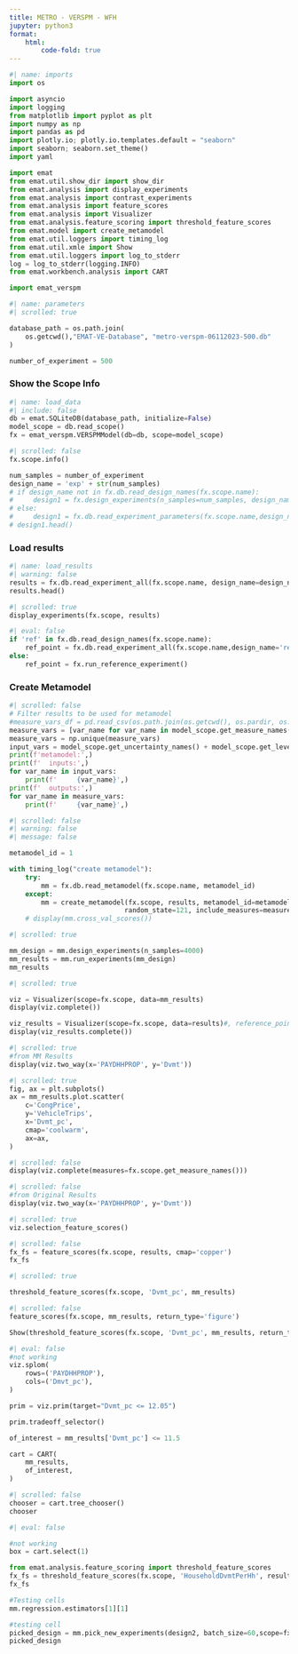 ```yaml
---
title: METRO - VERSPM - WFH
jupyter: python3
format:
    html:
        code-fold: true
---
```




```python
#| name: imports
import os

import asyncio
import logging
from matplotlib import pyplot as plt
import numpy as np
import pandas as pd
import plotly.io; plotly.io.templates.default = "seaborn"
import seaborn; seaborn.set_theme()
import yaml

import emat
from emat.util.show_dir import show_dir
from emat.analysis import display_experiments
from emat.analysis import contrast_experiments
from emat.analysis import feature_scores
from emat.analysis import Visualizer
from emat.analysis.feature_scoring import threshold_feature_scores
from emat.model import create_metamodel
from emat.util.loggers import timing_log
from emat.util.xmle import Show
from emat.util.loggers import log_to_stderr
log = log_to_stderr(logging.INFO)
from emat.workbench.analysis import CART

import emat_verspm

```

```python
#| name: parameters
#| scrolled: true

database_path = os.path.join(
    os.getcwd(),"EMAT-VE-Database", "metro-verspm-06112023-500.db"
)

number_of_experiment = 500

```

### Show the Scope Info

```python
#| name: load_data
#| include: false
db = emat.SQLiteDB(database_path, initialize=False)
model_scope = db.read_scope()
fx = emat_verspm.VERSPMModel(db=db, scope=model_scope)

```

```python
#| scrolled: false
fx.scope.info()
```

```python
num_samples = number_of_experiment
design_name = 'exp' + str(num_samples)
# if design_name not in fx.db.read_design_names(fx.scope.name):
#     design1 = fx.design_experiments(n_samples=num_samples, design_name=design_name, sampler='ulhs')
# else:
#     design1 = fx.db.read_experiment_parameters(fx.scope.name,design_name=design_name)
# design1.head()
```


### Load results

```python
#| name: load_results
#| warning: false
results = fx.db.read_experiment_all(fx.scope.name, design_name=design_name)
results.head()

```

```python
#| scrolled: true
display_experiments(fx.scope, results)
```


```python
#| eval: false
if 'ref' in fx.db.read_design_names(fx.scope.name):
    ref_point = fx.db.read_experiment_all(fx.scope.name,design_name='ref')
else:
    ref_point = fx.run_reference_experiment()
```

### Create Metamodel

```python
#| scrolled: false
# Filter results to be used for metamodel
#measure_vars_df = pd.read_csv(os.path.join(os.getcwd(), os.pardir, os.pardir, 'metamodel_variables.csv'))
measure_vars = [var_name for var_name in model_scope.get_measure_names()]
measure_vars = np.unique(measure_vars)
input_vars = model_scope.get_uncertainty_names() + model_scope.get_lever_names()
print(f'metamodel:',)
print(f'  inputs:',)
for var_name in input_vars:
    print(f'     {var_name}',)
print(f'  outputs:',)
for var_name in measure_vars:
    print(f'     {var_name}',)
```

```python
#| scrolled: false
#| warning: false
#| message: false

metamodel_id = 1

with timing_log("create metamodel"):
    try:
        mm = fx.db.read_metamodel(fx.scope.name, metamodel_id)
    except:
        mm = create_metamodel(fx.scope, results, metamodel_id=metamodel_id, suppress_converge_warnings=True, db=fx.db,
                             random_state=121, include_measures=measure_vars)
    # display(mm.cross_val_scores())
```


```python
#| scrolled: true

mm_design = mm.design_experiments(n_samples=4000)
mm_results = mm.run_experiments(mm_design)
mm_results

```



```python
#| scrolled: true

viz = Visualizer(scope=fx.scope, data=mm_results)
display(viz.complete())
```



```python

viz_results = Visualizer(scope=fx.scope, data=results)#, reference_point=ref_point)
display(viz_results.complete())
```


```python
#| scrolled: true
#from MM Results
display(viz.two_way(x='PAYDHHPROP', y='Dvmt'))
```


```python
#| scrolled: true
fig, ax = plt.subplots()
ax = mm_results.plot.scatter(
    c='CongPrice',
    y='VehicleTrips',
    x='Dvmt_pc',
    cmap='coolwarm',
    ax=ax,
)
```


```python
#| scrolled: false
display(viz.complete(measures=fx.scope.get_measure_names()))
```

```python
#| scrolled: false
#from Original Results
display(viz.two_way(x='PAYDHHPROP', y='Dvmt'))
```


```python
#| scrolled: true
viz.selection_feature_scores()
```

```python
#| scrolled: false
fx_fs = feature_scores(fx.scope, results, cmap='copper')
fx_fs
```

```python
#| scrolled: true

threshold_feature_scores(fx.scope, 'Dvmt_pc', mm_results)
```

```python
#| scrolled: false
feature_scores(fx.scope, mm_results, return_type='figure')
```

```python
Show(threshold_feature_scores(fx.scope, 'Dvmt_pc', mm_results, return_type='ridge figure.svg'))
```

```python
#| eval: false
#not working
viz.splom(
    rows=('PAYDHHPROP'),
    cols=('Dmvt_pc'),
)

```


```python
prim = viz.prim(target="Dvmt_pc <= 12.05")
```

```python
prim.tradeoff_selector()
```

```python
of_interest = mm_results['Dvmt_pc'] <= 11.5
```

```python
cart = CART(
    mm_results,
    of_interest,
)
```

```python
#| scrolled: false
chooser = cart.tree_chooser()
chooser
```

```python
#| eval: false

#not working
box = cart.select(1)

from emat.analysis.feature_scoring import threshold_feature_scores
fx_fs = threshold_feature_scores(fx.scope, 'HouseholdDvmtPerHh', results, cmap='copper')
fx_fs

#Testing cells
mm.regression.estimators[1][1]

#testing cell
picked_design = mm.pick_new_experiments(design2, batch_size=60,scope=fx.scope,design_name='pexp60',debug=['Bicycles', 'StateTotalGGE2045'])
picked_design


```
